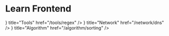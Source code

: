 
# Learn Frontend

<Cards>
  <Cards.Card
    icon={<Inbox color="#007fe0" />}
    title="Tools"
    href="/tools/regex"
  />
  <Cards.Card
    icon={<Network color="#007fe0" />}
    title="Network"
    href="/network/dns"
  />
  <Cards.Card
    icon={<PenTool color="#007fe0" />}
    title="Algorithm"
    href="/algorithm/sorting"
  />
</Cards>
